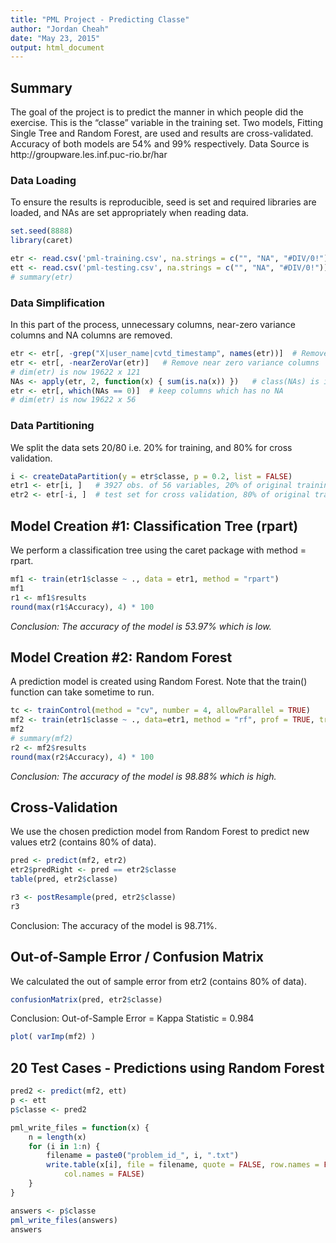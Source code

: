```yaml
---
title: "PML Project - Predicting Classe"
author: "Jordan Cheah"
date: "May 23, 2015"
output: html_document
---
```

## Summary
The goal of the project is to predict the manner in which people did the exercise. This is the "classe" variable in the training set. Two models, Fitting Single Tree and Random Forest, are used and results are cross-validated.  Accuracy of both models are 54% and 99% respectively.  Data Source is http://groupware.les.inf.puc-rio.br/har

### Data Loading

To ensure the results is reproducible, seed is set and required libraries are loaded, and NAs are set appropriately when reading data.

```r
set.seed(8888)
library(caret)

etr <- read.csv('pml-training.csv', na.strings = c("", "NA", "#DIV/0!"))
ett <- read.csv('pml-testing.csv', na.strings = c("", "NA", "#DIV/0!"))
# summary(etr)
```


### Data Simplification

In this part of the process, unnecessary columns, near-zero variance columns and NA columns are removed.

```r
etr <- etr[, -grep("X|user_name|cvtd_timestamp", names(etr))]  # Remove visibly unwanted columns
etr <- etr[, -nearZeroVar(etr)]   # Remove near zero variance columns
# dim(etr) is now 19622 x 121
NAs <- apply(etr, 2, function(x) { sum(is.na(x)) })   # class(NAs) is integer[1:121]
etr <- etr[, which(NAs == 0)]  # keep columns which has no NA
# dim(etr) is now 19622 x 56
```

### Data Partitioning

We split the data sets 20/80 i.e. 20% for training, and 80% for cross validation.

```r
i <- createDataPartition(y = etr$classe, p = 0.2, list = FALSE)
etr1 <- etr[i, ]   # 3927 obs. of 56 variables, 20% of original training data
etr2 <- etr[-i, ]  # test set for cross validation, 80% of original training data
```

## Model Creation #1: Classification Tree (rpart)

We perform a classification tree using the caret package with method = rpart.

```r
mf1 <- train(etr1$classe ~ ., data = etr1, method = "rpart")
mf1
r1 <- mf1$results
round(max(r1$Accuracy), 4) * 100
```

_Conclusion: The accuracy of the model is 53.97% which is low._


## Model Creation #2: Random Forest
A prediction model is created using Random Forest.  Note that the train() function can take sometime to run.
```r
tc <- trainControl(method = "cv", number = 4, allowParallel = TRUE)
mf2 <- train(etr1$classe ~ ., data=etr1, method = "rf", prof = TRUE, trControl = tc)
mf2
# summary(mf2)
r2 <- mf2$results
round(max(r2$Accuracy), 4) * 100
```    

_Conclusion: The accuracy of the model is 98.88% which is high._

## Cross-Validation

We use the chosen prediction model from Random Forest to predict new values etr2 (contains 80% of data).

```r
pred <- predict(mf2, etr2)
etr2$predRight <- pred == etr2$classe
table(pred, etr2$classe)
```   

```r
r3 <- postResample(pred, etr2$classe)
r3
```   

Conclusion: The accuracy of the model is 98.71%.

## Out-of-Sample Error  / Confusion Matrix

We calculated the out of sample error from etr2 (contains 80% of data).

```r
confusionMatrix(pred, etr2$classe)
``` 
Conclusion: Out-of-Sample Error = Kappa Statistic = 0.984

```r
plot( varImp(mf2) )
``` 

## 20 Test Cases - Predictions using Random Forest

```r
pred2 <- predict(mf2, ett)
p <- ett
p$classe <- pred2

pml_write_files = function(x) {
    n = length(x)
    for (i in 1:n) {
        filename = paste0("problem_id_", i, ".txt")
        write.table(x[i], file = filename, quote = FALSE, row.names = FALSE, 
            col.names = FALSE)
    }
}

answers <- p$classe
pml_write_files(answers)
answers
``` 

